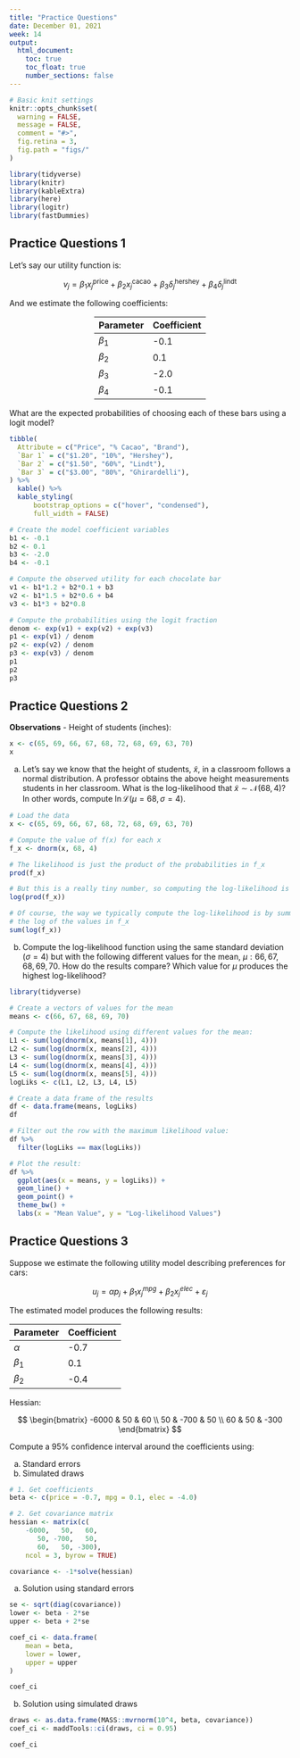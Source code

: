 ```yaml
---
title: "Practice Questions"
date: December 01, 2021
week: 14
output:
  html_document:
    toc: true
    toc_float: true
    number_sections: false
---
```


```r
# Basic knit settings
knitr::opts_chunk$set(
  warning = FALSE,
  message = FALSE,
  comment = "#>",
  fig.retina = 3,
  fig.path = "figs/"
)

library(tidyverse)
library(knitr)
library(kableExtra)
library(here)
library(logitr)
library(fastDummies)
```

## Practice Questions 1

Let's say our utility function is:

$$v_j = \beta_1 x_j^{\mathrm{price}} + \beta_2 x_j^{\mathrm{cacao}} + \beta_3 \delta_j^{\mathrm{hershey}} + \beta_4 \delta_j^{\mathrm{lindt}}$$

And we estimate the following coefficients:

<center>
<div style="width:200px">
Parameter | Coefficient
----------|-----------
$\beta_1$ | -0.1
$\beta_2$ | 0.1
$\beta_3$ | -2.0
$\beta_4$ | -0.1
</div>
</center>

What are the expected probabilities of choosing each of these bars using a logit model?

```r
tibble(
  Attribute = c("Price", "% Cacao", "Brand"),
  `Bar 1` = c("$1.20", "10%", "Hershey"),
  `Bar 2` = c("$1.50", "60%", "Lindt"),
  `Bar 3` = c("$3.00", "80%", "Ghirardelli"),
) %>%
  kable() %>%
  kable_styling(
      bootstrap_options = c("hover", "condensed"),
      full_width = FALSE)
```

```r
# Create the model coefficient variables
b1 <- -0.1
b2 <- 0.1
b3 <- -2.0
b4 <- -0.1

# Compute the observed utility for each chocolate bar
v1 <- b1*1.2 + b2*0.1 + b3
v2 <- b1*1.5 + b2*0.6 + b4
v3 <- b1*3 + b2*0.8

# Compute the probabilities using the logit fraction
denom <- exp(v1) + exp(v2) + exp(v3)
p1 <- exp(v1) / denom
p2 <- exp(v2) / denom
p3 <- exp(v3) / denom
p1
p2
p3
```





## Practice Questions 2

**Observations** - Height of students (inches):

```r
x <- c(65, 69, 66, 67, 68, 72, 68, 69, 63, 70)
x
```

a) Let's say we know that the height of students, $\tilde{x}$, in a classroom follows a normal distribution. A professor obtains the above height measurements students in her classroom. What is the log-likelihood that $\tilde{x} \sim \mathcal{N} (68, 4)$? In other words, compute $\ln \mathcal{L} (\mu = 68, \sigma = 4)$.

```r
# Load the data
x <- c(65, 69, 66, 67, 68, 72, 68, 69, 63, 70)

# Compute the value of f(x) for each x
f_x <- dnorm(x, 68, 4)

# The likelihood is just the product of the probabilities in f_x
prod(f_x)

# But this is a really tiny number, so computing the log-likelihood is helpful
log(prod(f_x))

# Of course, the way we typically compute the log-likelihood is by summing up
# the log of the values in f_x
sum(log(f_x))
```

b) Compute the log-likelihood function using the same standard deviation $(\sigma = 4)$ but with the following different values for the mean, $\mu: 66, 67, 68, 69, 70$. How do the results compare? Which value for $\mu$ produces the highest log-likelihood?

```r
library(tidyverse)

# Create a vectors of values for the mean
means <- c(66, 67, 68, 69, 70)

# Compute the likelihood using different values for the mean:
L1 <- sum(log(dnorm(x, means[1], 4)))
L2 <- sum(log(dnorm(x, means[2], 4)))
L3 <- sum(log(dnorm(x, means[3], 4)))
L4 <- sum(log(dnorm(x, means[4], 4)))
L5 <- sum(log(dnorm(x, means[5], 4)))
logLiks <- c(L1, L2, L3, L4, L5)

# Create a data frame of the results
df <- data.frame(means, logLiks)
df

# Filter out the row with the maximum likelihood value:
df %>%
  filter(logLiks == max(logLiks))

# Plot the result:
df %>%
  ggplot(aes(x = means, y = logLiks)) +
  geom_line() +
  geom_point() +
  theme_bw() +
  labs(x = "Mean Value", y = "Log-likelihood Values")
```




## Practice Questions 3

Suppose we estimate the following utility model describing preferences for cars:

$$
u_j = \alpha p_j + \beta_1 x_j^{mpg} + \beta_2 x_j^{elec} + \varepsilon_j
$$

The estimated model produces the following results:

Parameter | Coefficient
----------|------------
$\alpha$ | -0.7
$\beta_1$ | 0.1
$\beta_2$ | -0.4

Hessian:

$$
\begin{bmatrix}
-6000 & 50 & 60
\\
50 & -700 & 50
\\
60 & 50 & -300
\end{bmatrix}
$$

Compute a 95% confidence interval around the coefficients using:

a) Standard errors
b) Simulated draws

```r
# 1. Get coefficients
beta <- c(price = -0.7, mpg = 0.1, elec = -4.0)

# 2. Get covariance matrix
hessian <- matrix(c(
    -6000,   50,   60,
       50, -700,   50,
       60,   50, -300),
    ncol = 3, byrow = TRUE)

covariance <- -1*solve(hessian)
```

a) Solution using standard errors

```r
se <- sqrt(diag(covariance))
lower <- beta - 2*se
upper <- beta + 2*se

coef_ci <- data.frame(
    mean = beta, 
    lower = lower, 
    upper = upper
)

coef_ci
```

b) Solution using simulated draws

```r
draws <- as.data.frame(MASS::mvrnorm(10^4, beta, covariance))
coef_ci <- maddTools::ci(draws, ci = 0.95)

coef_ci
```
